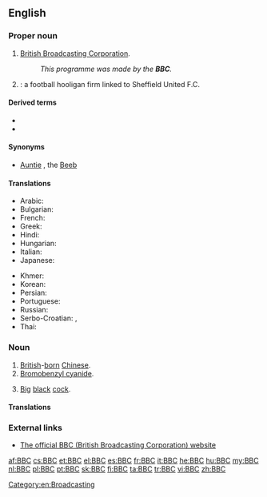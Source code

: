 {{also|ВВС}}
==English==
{{wikipedia|dab=BBC (disambiguation)|BBC}}

===Proper noun===
{{en-proper noun}}

# {{label|en|''usually preceded by'' "the"}} [[British Broadcasting Corporation]].
#: ''This programme was made by the '''BBC'''.''
# {{w|Blades Business Crew}}: a football hooligan firm linked to Sheffield United F.C.

====Derived terms====
* {{l|en|BBC English}}
* {{l|en|BBCesque}}

====Synonyms====
* {{sense|British Broadcasting Corporation}} [[Auntie]] {{qualifier|nickname}}, the [[Beeb]] {{qualifier|nickname}}

====Translations====
{{trans-top|British Broadcasting Corporation}}
* Arabic: {{t|ar|بِي بِي سِي|m}}
* Bulgarian: {{t|bg|Би Би Си́}}
* French: {{t+|fr|BBC|f}}
* Greek: {{t|el|Μπι Μπι Σι}}
* Hindi: {{t|hi|बीबीसी|tr=bībīsī}}
* Hungarian: {{t+|hu|BBC}}
* Italian: {{t+|it|BBC|f}}
* Japanese: {{t|ja|ビー・ビー・シー|tr=bī bī shī}}
{{trans-mid}}
* Khmer: {{t|km|ប៊ីប៊ីស៊ី|tr=bii bii sii|sc=Khmr}}
* Korean: {{t|ko|비비시|sc=Hang}}
* Persian: {{t|fa|بی‌بی‌سی|sc=fa-Arab}}
* Portuguese: {{t+|pt|BBC|f}}
* Russian: {{t|ru|Би-би-си́|f}}
* Serbo-Croatian: {{t|sh|Би-би-си|m}}, {{t|sh|Bi-bi-si|m}}
* Thai: {{t|th|บีบีซี|tr=bee-bee-see}}
{{trans-bottom}}

===Noun===
{{en-noun}}

# [[British]]-[[born]] [[Chinese]].
# [[bromobenzyl cyanide#English|Bromobenzyl cyanide]].
# {{label|en|slang|vulgar}} [[big|Big]] [[black]] [[cock]].

====Translations====
{{trans-top|British-born Chinese}}
{{trans-mid}}
{{trans-bottom}}

===External links===
* [http://www.bbc.co.uk The official BBC (British Broadcasting Corporation) website]

[[Category:en:Broadcasting]]

[[af:BBC]]
[[cs:BBC]]
[[et:BBC]]
[[el:BBC]]
[[es:BBC]]
[[fr:BBC]]
[[it:BBC]]
[[he:BBC]]
[[hu:BBC]]
[[my:BBC]]
[[nl:BBC]]
[[pl:BBC]]
[[pt:BBC]]
[[sk:BBC]]
[[fi:BBC]]
[[ta:BBC]]
[[tr:BBC]]
[[vi:BBC]]
[[zh:BBC]]
